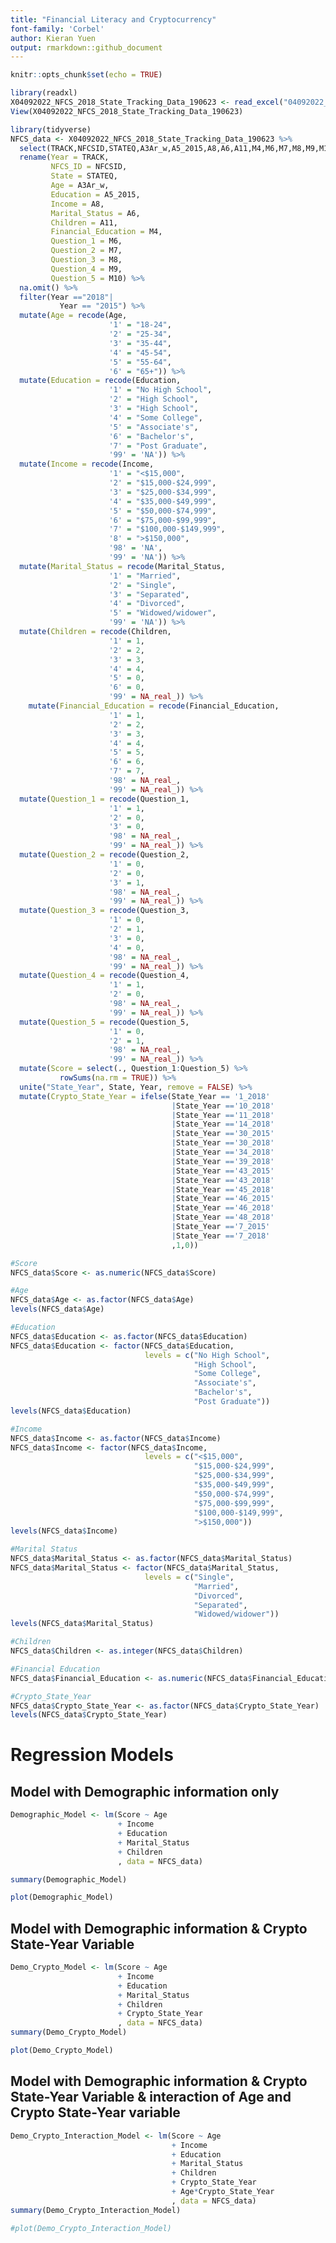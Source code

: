 ```yaml
---
title: "Financial Literacy and Cryptocurrency"
font-family: 'Corbel'
author: Kieran Yuen
output: rmarkdown::github_document
---
```


```r
knitr::opts_chunk$set(echo = TRUE)
```

```r
library(readxl)
X04092022_NFCS_2018_State_Tracking_Data_190623 <- read_excel("04092022_NFCS 2018 State Tracking Data 190623.xlsx")
View(X04092022_NFCS_2018_State_Tracking_Data_190623)
```


```r
library(tidyverse)
NFCS_data <- X04092022_NFCS_2018_State_Tracking_Data_190623 %>% 
  select(TRACK,NFCSID,STATEQ,A3Ar_w,A5_2015,A8,A6,A11,M4,M6,M7,M8,M9,M10) %>%
  rename(Year = TRACK,
         NFCS_ID = NFCSID,
         State = STATEQ,
         Age = A3Ar_w,
         Education = A5_2015,
         Income = A8,
         Marital_Status = A6,
         Children = A11,
         Financial_Education = M4,
         Question_1 = M6,
         Question_2 = M7,
         Question_3 = M8,
         Question_4 = M9,
         Question_5 = M10) %>%
  na.omit() %>% 
  filter(Year =="2018"|
           Year == "2015") %>%
  mutate(Age = recode(Age,
                      '1' = "18-24",
                      '2' = "25-34",
                      '3' = "35-44",
                      '4' = "45-54",
                      '5' = "55-64",
                      '6' = "65+")) %>%
  mutate(Education = recode(Education,
                      '1' = "No High School",
                      '2' = "High School",
                      '3' = "High School",
                      '4' = "Some College",
                      '5' = "Associate's",
                      '6' = "Bachelor's",
                      '7' = "Post Graduate",
                      '99' = 'NA')) %>%
  mutate(Income = recode(Income,
                      '1' = "<$15,000",
                      '2' = "$15,000-$24,999",
                      '3' = "$25,000-$34,999",
                      '4' = "$35,000-$49,999",
                      '5' = "$50,000-$74,999",
                      '6' = "$75,000-$99,999",
                      '7' = "$100,000-$149,999",
                      '8' = ">$150,000",
                      '98' = 'NA',
                      '99' = 'NA')) %>%
  mutate(Marital_Status = recode(Marital_Status,
                      '1' = "Married",
                      '2' = "Single",
                      '3' = "Separated",
                      '4' = "Divorced",
                      '5' = "Widowed/widower",
                      '99' = 'NA')) %>%
  mutate(Children = recode(Children,
                      '1' = 1,
                      '2' = 2,
                      '3' = 3,
                      '4' = 4,
                      '5' = 0,
                      '6' = 0,
                      '99' = NA_real_)) %>%
    mutate(Financial_Education = recode(Financial_Education,
                      '1' = 1,
                      '2' = 2,
                      '3' = 3,
                      '4' = 4,
                      '5' = 5,
                      '6' = 6,
                      '7' = 7,
                      '98' = NA_real_,
                      '99' = NA_real_)) %>%
  mutate(Question_1 = recode(Question_1,
                      '1' = 1,
                      '2' = 0,
                      '3' = 0,
                      '98' = NA_real_,
                      '99' = NA_real_)) %>%
  mutate(Question_2 = recode(Question_2,
                      '1' = 0,
                      '2' = 0,
                      '3' = 1,
                      '98' = NA_real_,
                      '99' = NA_real_)) %>%
  mutate(Question_3 = recode(Question_3,
                      '1' = 0,
                      '2' = 1,
                      '3' = 0,
                      '4' = 0,
                      '98' = NA_real_,
                      '99' = NA_real_)) %>%
  mutate(Question_4 = recode(Question_4,
                      '1' = 1,
                      '2' = 0,
                      '98' = NA_real_,
                      '99' = NA_real_)) %>%
  mutate(Question_5 = recode(Question_5,
                      '1' = 0,
                      '2' = 1,
                      '98' = NA_real_,
                      '99' = NA_real_)) %>%
  mutate(Score = select(., Question_1:Question_5) %>% 
           rowSums(na.rm = TRUE)) %>% 
  unite("State_Year", State, Year, remove = FALSE) %>% 
  mutate(Crypto_State_Year = ifelse(State_Year == '1_2018'
                                    |State_Year =='10_2018'
                                    |State_Year =='11_2018'
                                    |State_Year =='14_2018'
                                    |State_Year =='30_2015'
                                    |State_Year =='30_2018'
                                    |State_Year =='34_2018'
                                    |State_Year =='39_2018'
                                    |State_Year =='43_2015'
                                    |State_Year =='43_2018'
                                    |State_Year =='45_2018'
                                    |State_Year =='46_2015'
                                    |State_Year =='46_2018'
                                    |State_Year =='48_2018'
                                    |State_Year =='7_2015'
                                    |State_Year =='7_2018'
                                    ,1,0))
```

```r
#Score
NFCS_data$Score <- as.numeric(NFCS_data$Score)

#Age
NFCS_data$Age <- as.factor(NFCS_data$Age)
levels(NFCS_data$Age)

#Education
NFCS_data$Education <- as.factor(NFCS_data$Education)
NFCS_data$Education <- factor(NFCS_data$Education,
                              levels = c("No High School",
                                         "High School",
                                         "Some College",
                                         "Associate's",
                                         "Bachelor's",
                                         "Post Graduate"))
levels(NFCS_data$Education)

#Income
NFCS_data$Income <- as.factor(NFCS_data$Income)
NFCS_data$Income <- factor(NFCS_data$Income,
                              levels = c("<$15,000",
                                         "$15,000-$24,999",
                                         "$25,000-$34,999",
                                         "$35,000-$49,999",
                                         "$50,000-$74,999",
                                         "$75,000-$99,999",
                                         "$100,000-$149,999",
                                         ">$150,000"))
levels(NFCS_data$Income)

#Marital Status
NFCS_data$Marital_Status <- as.factor(NFCS_data$Marital_Status)
NFCS_data$Marital_Status <- factor(NFCS_data$Marital_Status,
                              levels = c("Single",
                                         "Married",
                                         "Divorced",
                                         "Separated",
                                         "Widowed/widower"))
levels(NFCS_data$Marital_Status)

#Children
NFCS_data$Children <- as.integer(NFCS_data$Children)

#Financial Education
NFCS_data$Financial_Education <- as.numeric(NFCS_data$Financial_Education)

#Crypto_State_Year
NFCS_data$Crypto_State_Year <- as.factor(NFCS_data$Crypto_State_Year)
levels(NFCS_data$Crypto_State_Year)
```

# Regression Models
## Model with Demographic information only
```r
Demographic_Model <- lm(Score ~ Age 
                        + Income 
                        + Education 
                        + Marital_Status 
                        + Children
                        , data = NFCS_data)

summary(Demographic_Model)

plot(Demographic_Model)
```

## Model with Demographic information & Crypto State-Year Variable
```r
Demo_Crypto_Model <- lm(Score ~ Age 
                        + Income 
                        + Education 
                        + Marital_Status 
                        + Children 
                        + Crypto_State_Year
                        , data = NFCS_data)
summary(Demo_Crypto_Model)

plot(Demo_Crypto_Model)
```


## Model with Demographic information & Crypto State-Year Variable & interaction of Age and Crypto State-Year variable
```r
Demo_Crypto_Interaction_Model <- lm(Score ~ Age
                                    + Income 
                                    + Education 
                                    + Marital_Status 
                                    + Children 
                                    + Crypto_State_Year 
                                    + Age*Crypto_State_Year
                                    , data = NFCS_data)
summary(Demo_Crypto_Interaction_Model)

#plot(Demo_Crypto_Interaction_Model)
```


